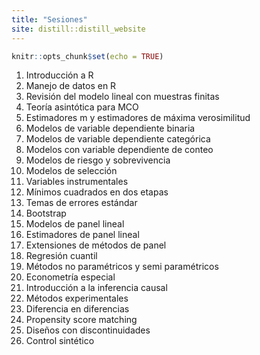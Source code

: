 ```yaml
---
title: "Sesiones"
site: distill::distill_website
---
```


```r
knitr::opts_chunk$set(echo = TRUE)
```

1. Introducción a R
2. Manejo de datos en R
3. Revisión del modelo lineal con muestras finitas
4. Teoría asintótica para MCO
5. Estimadores m y estimadores de máxima verosimilitud
6. Modelos de variable dependiente binaria
7. Modelos de variable dependiente categórica
8. Modelos con variable dependiente de conteo
9. Modelos de riesgo y sobrevivencia
10. Modelos de selección
11. Variables instrumentales
12. Mínimos cuadrados en dos etapas
13. Temas de errores estándar
14. Bootstrap
15. Modelos de panel lineal
16. Estimadores de panel lineal
17. Extensiones de métodos de panel
18. Regresión cuantil
19. Métodos no paramétricos y semi paramétricos
20. Econometría especial
21. Introducción a la inferencia causal
22. Métodos experimentales
23. Diferencia en diferencias
24. Propensity score matching
25. Diseños con discontinuidades
26. Control sintético



